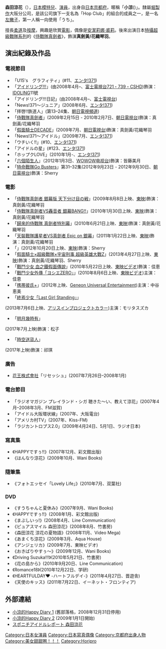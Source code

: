 {{BLP unsourced|time=2021-05-24T06:32:01+00:00}}
{{藝人
| 類型 = 女演員
| 圖片 =
| 圖片尺寸 = 
| 圖片簡介 = 
| 英文名 = Suzuka Morita
| 綽號 = {{lang|ja|すうちゃん}}
| 國籍 = {{JPN}}
| 籍貫 = [[京都府|京都府]]
| 出生日期 = {{birth_date_and _age|1992|9|7}}
| 職業 = [[演員|演員]]
| 活躍年代 = 2008年至今
}}
{{japanese|japanese=森田 涼花|kana=もりた すずか|romaji=Morita Suzuka}}

'''森田涼花'''（{{bd|1992年|9月7日|catIdx=Morita}}），[[日本|日本]][[模特兒|模特兒]]、[[演員|演員]]，出身自[[日本|日本]][[京都府|京都府]]，暱稱「'''小涼'''({{lang|ja|すうちゃん}})」。隸屬[[堀製作|堀製作]]大阪分公司，是該公司旗下一支名為「Hop Club」的組合的成員之一，是一名[[左撇子|左撇子]]，第一人稱一向使用「うち」。

擅長[[柔道|柔道]]及[[按摩|按摩]]，興趣是欣賞[[電影|電影]]，偶像是[[安潔莉娜·裘莉|安潔莉娜·裘莉]]。後來出演日本[[特攝|特攝]][[超級戰隊系列|超級戰隊系列]]的《[[侍戰隊真劍者|侍戰隊真劍者]]》，飾演'''真劍黃/花織琴羽'''。

==演出紀錄及作品==
===電視節目===
* 「U15's　グラフィティ」(#11、[[エンタ!371|エンタ!371]])
* 「[[IDOLING|アイドリング!!!]]」(由2008年4月–、[[富士電視台|富士電視台721・739・CSHD]])飾演：[[IDOLING|IDOLING]]11號
* 「アイドリング!!!日記」(由2008年4月–、[[富士電視台|富士電視台]])
* 「News!371～ジュニア」(2008年6月、[[エンタ!371|エンタ!371]])
* 「拝啓!!鉄道人」(第13–24集、[[朝日電視台|朝日電視頻道]])
* 「[[侍戰隊真劍者|侍戰隊真劍者]]」(2009年2月15日 - 2010年2月7日、[[朝日電視台|朝日電視台]])飾演：真劍黃/花織琴羽
* 「[[假面騎士DECADE|假面騎士DECADE]]」(2009年7月、[[朝日電視台|朝日電視台]])飾演：真劍黃/花織琴羽
* 「News!371～アイドル」(2009年7月、[[エンタ!371|エンタ!371]])
* 「ウチいく!!」(#10、[[エンタ!371|エンタ!371]])
* 「アイドルの星」(#123、[[エンタ!371|エンタ!371]])
* 「ホップクLOVE」(2010年1月-、[[エンタ!371|エンタ!371]])
* 「[[六個陌生人|六個陌生人]]」（2012年1月3日、[[WOWOW电视台|WOWOW电视台]])飾演：皆藤美月
* 「[[特命戰隊Go_Busters|特命戰隊Go Busters]]」第31–32集(2012年9月23日 - 2012年9月30日、[[朝日電視台|朝日電視台]])飾演：Sherry

===電影===
* 「[[侍戰隊真劍者_銀幕版_天下分け目の戦|侍戰隊真劍者 銀幕版 天下分け目の戦]]」(2009年8月8日上映、[[東映|東映]])飾演：真劍黃/花織琴羽
* 「[[侍戰隊真劍者VS轟音者_銀幕BANG!!|侍戰隊真劍者VS轟音者 銀幕BANG!!]]」(2010年1月30日上映、[[東映|東映]])飾演：真劍黃/花織琴羽
* 「[[歸來的侍戰隊_真劍者特別幕|歸來的侍戰隊 真劍者特別幕]]」(2010年6月21日上映、[[東映|東映]])飾演：真劍黃/花織琴羽
* 「[[天裝戰隊護星者VS真劍者_Epic_on_銀幕|天裝戰隊護星者VS真劍者 Epic on 銀幕]]」(2011年1月22日上映、[[東映|東映]])飾演：真劍黃/花織琴羽
* 「{{link-ja|宇宙刑事卡邦 The Movie|宇宙刑事ギャバン THE MOVIE}}」(2012年10月20日上映、[[東映|東映]])飾演：Sherry
* 「[[假面騎士×超級戰隊×宇宙刑事_超級英雄大戰Z|假面騎士×超級戰隊×宇宙刑事 超級英雄大戰Z]]」(2013年4月27日上映、[[東映|東映]])飾演：真劍黃/花織琴羽、Sherry
* 「[[戰鬥少女_血之鐵假面傳說|戰鬥少女 血之鐵假面傳說]]」(2010年5月22日上映、[[東映ビデオ|東映ビデオ]])飾演：佳恵
* 「[[戰鬥少女外傳「ヨシエZERO」|戰鬥少女外傳「ヨシエZERO」]]」(2010年8月6日上映、[[東映ビデオ|東映ビデオ]])主演：佳恵
*「[[携帯彼氏+|携帯彼氏+]]」(2012年上映、[[Geneon_Universal_Entertainment|Geneon Universal Entertainment]])主演：中谷恵美
* 「[[終焉少女「Last_Girl_Standing」|終焉少女「Last Girl Standing」]]」
(2013年7月6日上映、[[アリスインプロジェクトカラー|アリスインプロジェクトカラー]])主演：モリタスズカ
* 「[[明月幾時有|明月幾時有]]」
(2017年7月上映)飾演：松子
* 「[[時空送貨人|時空送貨人]]」
(2017年上映)飾演：祁琪

===廣告===
* [[花王株式會社|花王株式會社]]「リセッシュ」(2007年7月26日–2008年1月)

===電台節目===
* 「ラジオマガジン プレイランド・シガ 聴きた～い、教えて涼花」(2007年4月–2008年3月、FM滋賀)
* 「アイドル大阪環状線」(2007年、大阪電台)
* 「アメリカ村TV」(2007年、Kiss-FM)
* 「ラジカントロプス2.0」(2009年4月24日、5月1日、ラジオ日本)

===寫真集===
* 《HAPPYですぅ!!》(2007年12月、彩文館出版)
* 《はんなり涼花》(2009年10月、Wani Books)

===隨筆集===
* 《フォトエッセイ「Lovely Life」》(2010年7月、双葉社)

===DVD===
* 《すうちゃんと夏休み》(2007年9月、Wani Books)
* 《HAPPYですぅ!!》(2008年1月、彩文館出版)
* 《まぶしいっ!》(2008年4月、Line Communication)
* 《ピュアスマイル 森田涼花》(2008年8月、竹書房)
* 《森田涼花 涼花の夏物語》(2008年11月、Video Mega)
* 《あまくち涼花》(2009年3月、Aqua House)
* 《アンジェリカ》(2009年7月、東映ビデオ)
* 《おきばりやすぅ～》(2009年12月、Wani Books)
* 《Driving Suzuka!!!》(2010年5月21日、竹書房)
* 《花の島から》(2010年9月20日、Line Communication)
* 《Romance18》(2010年12月22日、学研)
* 《HEARTFULDAY♥ -ハートフルデイ-》(2011年4月27日、晋遊舎)
* 《天使のキッス》(2011年7月22日、イーネット・フロンティア)

==外部連結==
* [http://plus-u.jp/blog/suzuka/ 小涼的Happy Diary 1] {{Wayback|url=http://plus-u.jp/blog/suzuka/ |date=20090224001521 }}(舊部落格，2008年12月31日停用)
* [http://ameblo.jp/morita-suzuka/ 小涼的Happy Diary 2] {{Wayback|url=http://ameblo.jp/morita-suzuka/ |date=20100701040251 }}(2009年1月1日開始)
* [https://web.archive.org/web/20090221050733/http://www.sponichi.co.jp/gravure/special/ir_2008/ir_moritasuzuka/index.html スポニチアイドルレポート 森田涼花]

{{start box}}
{{succession box|[[逢澤莉娜|逢澤莉娜]]<br />（[[炎神戰隊轟音者|炎神戰隊轟音者]]）|[[丹羽未來帆|丹羽未來帆]]<br />（[[天裝戰隊護星者|天裝戰隊護星者]]）|日本[[超級戰隊系列|超級戰隊系列]]黃色戰士演員<br />[[侍戰隊真劍者|侍戰隊真劍者]]|2009年2月15日-2010年2月7日}}
{{end box}}
{{IDOLING!!!}}
{{超級英雄MAX導航}}
{{DEFAULTSORT:Morita Suzuka}}
[[Category:日本女演員|Category:日本女演員]]
[[Category:日本寫真偶像|Category:日本寫真偶像]]
[[Category:京都府出身人物|Category:京都府出身人物]]
[[Category:美女甜甜圈！！！|Category:美女甜甜圈！！！]]
[[Category:Horipro|Category:Horipro]]